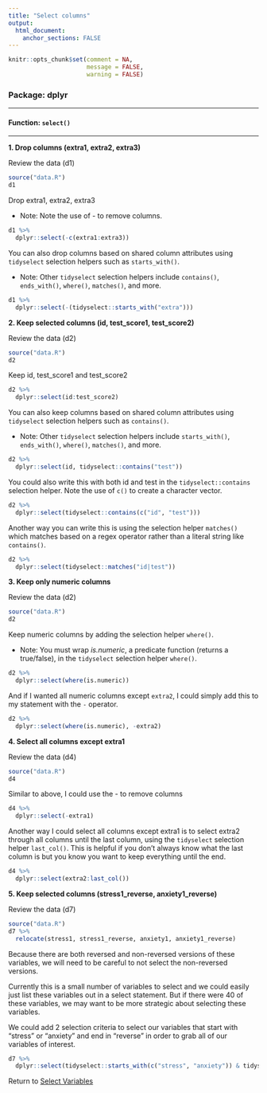 ```yaml
---
title: "Select columns"
output: 
  html_document:
    anchor_sections: FALSE
---
```


```r
knitr::opts_chunk$set(comment = NA,
                      message = FALSE,
                      warning = FALSE)
```


### Package: dplyr

---

#### Function: `select()`

---

**1\. Drop columns (extra1, extra2, extra3)**

Review the data (d1)

```r

source("data.R")
d1

```

Drop extra1, extra2, extra3

* Note: Note the use of *-* to remove columns.

```r

d1 %>% 
  dplyr::select(-c(extra1:extra3))

```

You can also drop columns based on shared column attributes using `tidyselect` selection helpers such as `starts_with()`.

* Note: Other `tidyselect` selection helpers include `contains()`, `ends_with()`, `where()`, `matches()`, and more.

```r

d1 %>% 
  dplyr::select(-(tidyselect::starts_with("extra")))

```


**2\. Keep selected columns (id, test_score1, test_score2)**

Review the data (d2)

```r

source("data.R")
d2

```

Keep id, test_score1 and test_score2

```r

d2 %>% 
  dplyr::select(id:test_score2)

```

You can also keep columns based on shared column attributes using `tidyselect` selection helpers such as `contains()`.

* Note: Other `tidyselect` selection helpers include `starts_with()`, `ends_with()`, `where()`, `matches()`, and more.

```r

d2 %>% 
  dplyr::select(id, tidyselect::contains("test"))

```

You could also write this with both id and test in the `tidyselect::contains` selection helper. Note the use of `c()` to create a character vector.

```r

d2 %>% 
  dplyr::select(tidyselect::contains(c("id", "test")))

```

Another way you can write this is using the selection helper `matches()` which matches based on a regex operator rather than a literal string like `contains()`.

```r

d2 %>% 
  dplyr::select(tidyselect::matches("id|test"))

```


**3\. Keep only numeric columns**

Review the data (d2)

```r

source("data.R")
d2

```

Keep numeric columns by adding the selection helper `where()`.

* Note: You must wrap *is.numeric*, a predicate function (returns a true/false), in the `tidyselect` selection helper `where()`.

```r

d2 %>% 
  dplyr::select(where(is.numeric))

```

And if I wanted all numeric columns except `extra2`, I could simply add this to my statement with the `-` operator.

```r

d2 %>% 
  dplyr::select(where(is.numeric), -extra2)

```


**4\. Select all columns except extra1**

Review the data (d4)

```r

source("data.R")
d4

```

Similar to above, I could use the *-* to remove columns

```r

d4 %>% 
  dplyr::select(-extra1)

```

Another way I could select all columns except extra1 is to select extra2 through all columns until the last column, using the `tidyselect` selection helper `last_col()`. This is helpful if you don't always know what the last column is but you know you want to keep everything until the end.

```r

d4 %>% 
  dplyr::select(extra2:last_col())

```

**5\. Keep selected columns (stress1_reverse, anxiety1_reverse)**

Review the data (d7)

```r

source("data.R")
d7 %>%
  relocate(stress1, stress1_reverse, anxiety1, anxiety1_reverse)

```

Because there are both reversed and non-reversed versions of these variables, we will need to be careful to not select the non-reversed versions.

Currently this is a small number of variables to select and we could easily just list these variables out in a select statement. But if there were 40 of these variables, we may want to be more strategic about selecting these variables.

We could add 2 selection criteria to select our variables that start with "stress" or "anxiety" and end in "reverse" in order to grab all of our variables of interest.

```r

d7 %>%
  dplyr::select(tidyselect::starts_with(c("stress", "anxiety")) & tidyselect::ends_with("reverse"))

```



Return to [Select Variables](https://github.com/Cghlewis/data-wrangling-functions/wiki/Select-Variables)
